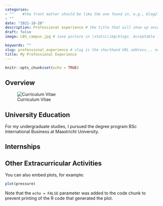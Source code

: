```yaml
---
categories:  
- ""    #the front matter should be like the one found in, e.g., blog2.md. It cannot be like the normal Rmd we used
- ""
date: "2021-10-20"
description: Professional experience # the title that will show up once someone gets to this page
draft: false
image: LBS_campus.jpg # save picture in \static\img\blogs. Acceptable formats= jpg, jpeg, or png . Your iPhone pics wont work

keywords: ""
slug: professional_experience # slug is the shorthand URL address... no spaces plz
title: My Professional Experience
---
```


```r
knitr::opts_chunk$set(echo = TRUE)
```

## Overview 

![Curriculum Vitae](/Users/leoniesophiebick/Documents/AA LBS/Data Analytics/my_website_leonie/themes/forty/static/img/CV.jpg)

## University Education

For my undergraduate studies, I pursued the degree program BSc International 
Business at Maastricht University.

## Internships


## Other Extracurricular Activities

You can also embed plots, for example:

```r
plot(pressure)
```

Note that the `echo = FALSE` parameter was added to the code chunk to prevent printing of the R code that generated the plot.
